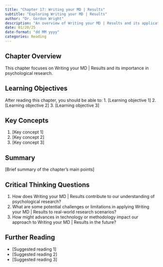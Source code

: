 ```yaml
---
title: "Chapter 17: Writing your MD | Results"
subtitle: "Exploring Writing your MD | Results"
author: "Dr. Gordon Wright"
description: "An overview of Writing your MD | Results and its application in psychological research"
date: 01/20/25
date-format: "dd MM yyyy"
categories: Reading
---
```

## Chapter Overview
This chapter focuses on Writing your MD | Results and its importance in psychological research.

## Learning Objectives
After reading this chapter, you should be able to:
1. [Learning objective 1]
2. [Learning objective 2]
3. [Learning objective 3]

## Key Concepts
1. [Key concept 1]
2. [Key concept 2]
3. [Key concept 3]

## Summary
[Brief summary of the chapter's main points]

## Critical Thinking Questions
1. How does Writing your MD | Results contribute to our understanding of psychological research?
2. What are some potential challenges or limitations in applying Writing your MD | Results to real-world research scenarios?
3. How might advances in technology or methodology impact our approach to Writing your MD | Results in the future?

## Further Reading
- [Suggested reading 1]
- [Suggested reading 2]
- [Suggested reading 3]
